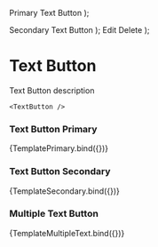 

<Meta title="Base/TextButton" component={TextButton} />

  <TextButton>Primary Text Button</TextButton>
);

  <TextButton appearance="secondary" bold={false}>
    Secondary Text Button
  </TextButton>
);

  <InlineCluster gutter="2rem">
    <TextButton>Edit</TextButton>
    <TextButton>Delete</TextButton>
  </InlineCluster>
);

# Text Button

Text Button description

```tsx
<TextButton />
```

### Text Button Primary

<Canvas>
  <Story name="TextButtonPrimary">{TemplatePrimary.bind({})}</Story>
</Canvas>

<ArgsTable story="TextButtonPrimary" />

### Text Button Secondary

<Canvas>
  <Story name="TextButtonSecondary">{TemplateSecondary.bind({})}</Story>
</Canvas>

### Multiple Text Button

<Canvas>
  <Story name="MultipleTextButtons">{TemplateMultipleText.bind({})}</Story>
</Canvas>
